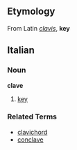 ==Etymology==
From Latin ''[[clavis]]'', '''key'''

==Italian==
===Noun===
'''clave'''

# [[key]]

===Related Terms===
*[[clavichord]]
*[[conclave]]